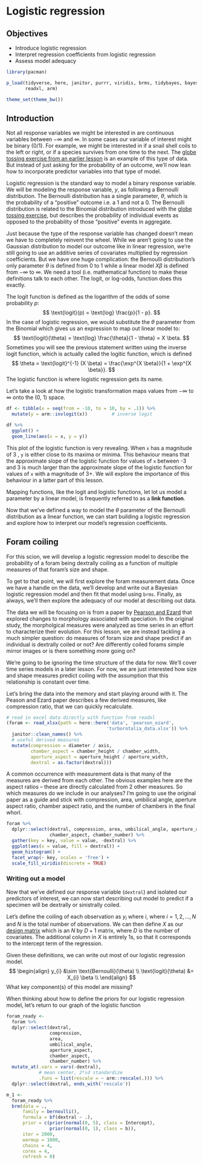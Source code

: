 # Logistic regression

## Objectives

- Introduce logistic regression
- Interpret regression coefficients from logistic regression
- Assess model adequacy



```r

library(pacman)

p_load(tidyverse, here, janitor, purrr, viridis, brms, tidybayes, bayesplot,
       readxl, arm)

theme_set(theme_bw())

```



## Introduction

Not all response variables we might be interested in are continuous variables between $-\infty$ and $\infty$. In some cases our variable of interest might be binary (0/1). For example, we might be interested in if a snail shell coils to the left or right, or if a species survives from one time to the next. The [globe tossing exercise from an earlier lesson](#globe-example) is an example of this type of data. But instead of just asking for the probability of an outcome, we'll now lean how to incorporate predictor variables into that type of model.


Logistic regression is the standard way to model a binary response variable. We will be modeling the response variable, $y$, as following a Bernoulli distribution. The Bernoulli distribution has a single parameter, $\theta$, which is the probability of a "positive" outcome i.e. a 1 and not a 0. The Bernoulli distribution is related to the Binomial distribution introduced with the [globe tossing exercise](#globe-example), but describes the probability of individual events as opposed to the probability of those "positive" events in aggregate. 


Just because the type of the response variable has changed doesn't mean we have to completely reinvent the wheel. While we aren't going to use the Gaussian distribution to model our outcome like in linear regression, we're still going to use an additive series of covariates multiplied by regression coefficients. But we have one huge complication: the Bernoulli distribution's only parameter $\theta$ is defined from 0 to 1 while a linear model $X \beta$ is defined from $-\infty$ to $\infty$. We need a tool (i.e. mathematical function) to make these definitions talk to each other. The logit, or log-odds, function does this exactly.

The logit function is defined as the logarithm of the odds of some probability $p$:
$$
\text{logit}(p) = \text{log} \frac{p}{1 - p}. 
$$
In the case of logistic regression, we would substitute the $\theta$ parameter from the Binomial which gives us an expression to map out linear model to:
$$
\text{logit}(\theta) = \text{log} \frac{\theta}{1 - \theta} = X \beta.
$$
Sometimes you will see the previous statement written using the inverse logit function, which is actually called the logitic function, which is defined
$$
\theta = \text{logit}^{-1} (X \beta) = \frac{\exp^{X \beta}}{1 + \exp^{X \beta}}.
$$
The logistic function is where logistic regression gets its name.

Let's take a look at how the logistic transformation maps values from $-\infty$ to $\infty$ onto the (0, 1) space. 
```r

df <- tibble(x = seq(from = -10, to = 10, by = .1)) %>%
  mutate(y = arm::invlogit(x))         # inverse logit

df %>%
  ggplot() +
  geom_line(aes(x = x, y = y))

```
This plot of the logistic function is very revealing. When `x` has a magnitude of 3 , `y` is either close to its maxima or minima. This behaviour means that the approximate slope of the logistic function for values of `x` between -3 and 3 is much larger than the approximate slope of the logistic function for values of `x` with a magnitude of 3+. We will explore the importance of this behaviour in a latter part of this lesson. 

Mapping functions, like the logit and logistic functions, let lot us model a parameter by a linear model, is frequently referred to as a **link function**.

Now that we've defined a way to model the $\theta$ parameter of the Bernoulli distribution as a linear function, we can start building a logistic regression and explore how to interpret our model's regression coefficients.


## Foram coiling 

For this scion, we will develop a logistic regression model to describe the probability of a foram being dextrally coiling as a function of multiple measures of that foram's size and shape.

To get to that point, we will first explore the foram measurement data. Once we have a handle on the data, we'll develop and write out a Bayesian logistic regression model and then fit that model using `brms`. Finally, as always, we'll then explore the adequacy of our model at describing out data.


The data we will be focusing on is from a paper by [Pearson and Ezard](https://bioone.org/journals/paleobiology/volume-40/issue-1/13004/Evolution-and-speciation-in-the-Eocene-planktonic-foraminifer-Turborotalia/10.1666/13004.full) that explored changes to morphology associated with speciation. In the original study, the morpholgical measures were analyzed as time series in an effort to characterize their evolution. For this lesson, we are instead tackling a much simpler question: do measures of foram size and shape predict if an individual is dextrally coiled or not? Are differently coiled forams simple mirror images or is there something more going on? 

We're going to be ignoring the time structure of the data for now. We'll cover time series models in a later lesson. For now, we are just interested how size and shape measures predict coiling with the assumption that this relationship is constant over time. 

Let's bring the data into the memory and start playing around with it. The Peason and Ezard paper describes a few derived measures, like compression ratio, that we can quickly recalculate.

```r

# read in excel data directly with function from readxl
(foram <- read_xlsx(path = here::here('data', 'pearson_ezard', 
                                     'turborotalia_data.xlsx')) %>%
  janitor::clean_names() %>%
  # useful derived measures
  mutate(compression = diameter / axis,
         chamber_aspect = chamber_height / chamber_width,
         aperture_aspect = aperture_height / aperture_width,
         dextral = as.factor(dextral)))

```


A common occurrence with measurement data is that many of the measures are derived from each other. The obvious examples here are the aspect ratios -- these are directly calculated from 2 other measures. So which measures do we include in our analyses? I'm going to use the original paper as a guide and stick with compression, area, umbilical angle, aperture aspect ratio, chamber aspect ratio, and the number of chambers in the final whorl. 

```r

foram %>%
  dplyr::select(dextral, compression, area, umbilical_angle, aperture_aspect, 
                chamber_aspect, chamber_number) %>%
  gather(key = key, value = value, -dextral) %>%
  ggplot(aes(x = value, fill = dextral)) +
  geom_histogram() +
  facet_wrap(~ key, scales = 'free') +
  scale_fill_viridis(discrete = TRUE)

```

### Writing out a model

Now that we've defined our response variable (`dextral`) and isolated our predictors of interest, we can now start describing out model to predict if a specimen will be dextrally or sinistrally coiled.

Let's define the coiling of each observation as $y_{i}$ where $i$, where $i = 1, 2, ..., N$ and $N$ is the total number of observations. We can then define $X$ as our [design matrix](#matrix-notation) which is an $N$ by $D + 1$ matrix, where $D$ is the number of covariates. The additional column in $X$ is entirely 1s, so that it corresponds to the intercept term of the regression.

Given these definitions, we can write out most of our logistic regression model.
$$
\begin{align}
y_{i} &\sim \text{Bernoulli}(\theta) \\
\text{logit}(\theta) &= X_{i} \beta \\
\end{align}
$$
What key component(s) of this model are missing?

When thinking about how to define the priors for our logistic regression model, let's return to our graph of the logistic function







```r

foram_ready <- 
  foram %>%
  dplyr::select(dextral,
                compression, 
                area, 
                umbilical_angle,
                aperture_aspect, 
                chamber_aspect, 
                chamber_number) %>%
  mutate_at(.vars = vars(-dextral),
            # mean center, 2*sd standardize
            .funs = list(rescale = ~ arm::rescale(.))) %>%
  dplyr::select(dextral, ends_with('rescale'))

```



```r

m_1 <- 
  foram_ready %>%
  brm(data = .,
      family = bernoulli(),
      formula = bf(dextral ~ .),
      prior = c(prior(normal(0, 5), class = Intercept),
                prior(normal(0, 1), class = b)),
      iter = 2000,
      warmup = 1000,
      chains = 4,
      cores = 4,
      refresh = 0)

```
